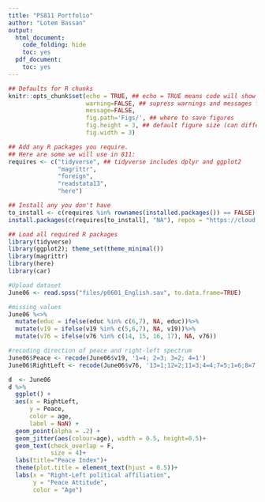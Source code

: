 ```yaml
---
title: "PS811 Portfolio"
author: "Lotem Bassan"
output:
  html_document:
    code_folding: hide
    toc: yes
  pdf_document:
    toc: yes
---
```

```r
## Defaults for R chunks
knitr::opts_chunk$set(echo = TRUE, ## echo = TRUE means code will show
                      warning=FALSE, ## supress warnings and messages from R
                      message=FALSE,
                      fig.path='Figs/', ## where to save figures
                      fig.height = 3, ## default figure size (can differ in each chunk)
                      fig.width = 3)

## Add any R packages you require. 
## Here are some we will use in 811:
requires <- c("tidyverse", ## tidyverse includes dplyr and ggplot2
              "magrittr",
              "foreign",
              "readstata13",
              "here")

## Install any you don't have
to_install <- c(requires %in% rownames(installed.packages()) == FALSE)
install.packages(c(requires[to_install], "NA"), repos = "https://cloud.r-project.org/" )

## Load all required R packages
library(tidyverse)
library(ggplot2); theme_set(theme_minimal())
library(magrittr)
library(here)
library(car)

#Upload dataset
June06 <- read.spss("files/p0601_English.sav", to.data.frame=TRUE)
```


```r
#missing values
June06 %<>%
  mutate(educ = ifelse(educ %in% c(6,7), NA, educ))%>%
  mutate(v19 = ifelse(v19 %in% c(5,6,7), NA, v19))%>%
  mutate(v76 = ifelse(v76 %in% c(14, 15, 16, 17), NA, v76))

#recoding direction of peace and right-left spectrum  
June06$Peace <- recode(June06$v19, '1=4; 2=3; 3=2; 4=1')
June06$RightLeft <- recode(June06$v76, '13=1;12=2;11=3;4=4;7=5;1=6;8=7;2=8;3=9;5=10;6=11;10=12;9=13')

```

```r
d  <- June06
d %>%
  ggplot() + 
  aes(x = RightLeft, 
      y = Peace, 
      color = age,
      label = NaN) + 
  geom_point(alpha = .2) + 
  geom_jitter(aes(colour=age), width = 0.5, height=0.5)+
  geom_text(check_overlap = F, 
            size = 4)+
  labs(title="Peace Index")+
  theme(plot.title = element_text(hjust = 0.5))+
  labs(x = "Right-Left political affiliation",
       y = "Peace Attitude",
       color = "Age")
```

